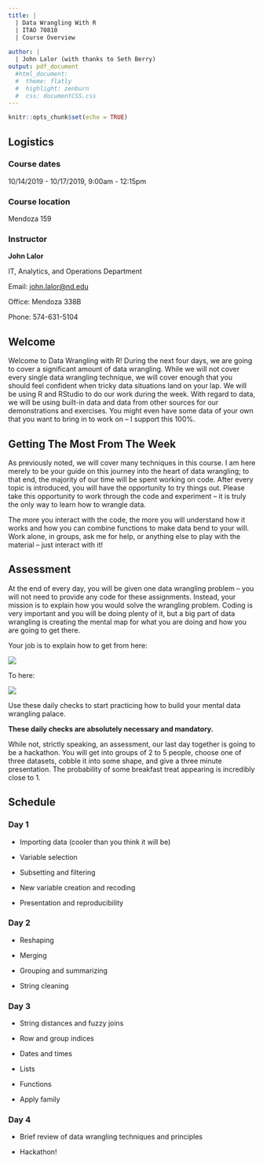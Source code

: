 ---
title: | 
  | Data Wrangling With R
  | ITAO 70810
  | Course Overview
  
author: |
  | John Lalor (with thanks to Seth Berry)
output: pdf_document 
  #html_document:
  #  theme: flatly
  #  highlight: zenburn
  #  css: documentCSS.css
---

```{r setup, include=FALSE}
knitr::opts_chunk$set(echo = TRUE)
```

## Logistics
### Course dates 
10/14/2019 - 10/17/2019, 9:00am - 12:15pm

### Course location 
Mendoza 159

### Instructor
**John Lalor**

IT, Analytics, and Operations Department

Email: [john.lalor@nd.edu](john.lalor@nd.edu)

Office: Mendoza 338B

Phone: 574-631-5104


## Welcome

Welcome to Data Wrangling with R!
During the next four days, we are going to cover a significant amount of data wrangling. 
While we will not cover every single data wrangling technique, we will cover enough that you should feel confident when tricky data situations land on your lap. 
We will be using R and RStudio to do our work during the week. 
With regard to data, we will be using built-in data and data from other sources for our demonstrations and exercises. 
You might even have some data of your own that you want to bring in to work on -- I support this 100%.
 

## Getting The Most From The Week

As previously noted, we will cover many techniques in this course. 
I am here merely to be your guide on this journey into the heart of data wrangling; to that end, the majority of our time will be spent working on code. 
After every topic is introduced, you will have the opportunity to try things out. 
Please take this opportunity to work through the code and experiment -- it is truly the only way to learn how to wrangle data. 

The more you interact with the code, the more you will understand how it works and how you can combine functions to make data bend to your will. 
Work alone, in groups, ask me for help, or anything else to play with the material -- just interact with it!

## Assessment

At the end of every day, you will be given one data wrangling problem -- you will not need to provide any code for these assignments. 
Instead, your mission is to explain how you would solve the wrangling problem. 
Coding is very important and you will be doing plenty of it, but a big part of data wrangling is creating the mental map for what you are doing and how you are going to get there.

Your job is to explain how to get from here:

![](kryptPuzzle.jpg)


To here:

![](most-beautiful-puzzles.jpg)

Use these daily checks to start practicing how to build your mental data wrangling palace.

**These daily checks are absolutely necessary and mandatory.**

While not, strictly speaking, an assessment, our last day together is going to be a hackathon. 
You will get into groups of 2 to 5 people, choose one of three datasets, cobble it into some shape, and give a three minute presentation. 
The probability of some breakfast treat appearing is incredibly close to 1.  

## Schedule
### Day 1

- Importing data (cooler than you think it will be)

- Variable selection

- Subsetting and filtering

- New variable creation and recoding

- Presentation and reproducibility

### Day 2

- Reshaping

- Merging

- Grouping and summarizing

- String cleaning

### Day 3

- String distances and fuzzy joins

- Row and group indices

- Dates and times

- Lists

- Functions

- Apply family

### Day 4

- Brief review of data wrangling techniques and principles

- Hackathon!